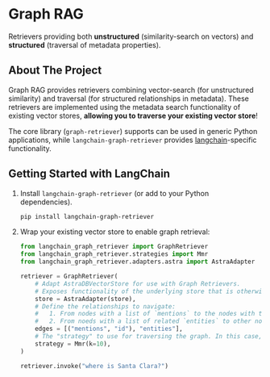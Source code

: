 # Graph RAG

Retrievers providing both **unstructured** (similarity-search on vectors) and
**structured** (traversal of metadata properties).

## About The Project

Graph RAG provides retrievers combining vector-search (for unstructured similarity) and traversal (for structured relationships in metadata).
These retrievers are implemented using the metadata search functionality of existing vector stores, **allowing you to traverse your existing vector store**!

The core library (`graph-retriever`) supports can be used in generic Python applications, while `langchain-graph-retriever` provides [langchain](https://python.langchain.com/docs/introduction/)-specific functionality.

## Getting Started with LangChain

1. Install `langchain-graph-retriever` (or add to your Python dependencies).

    ```sh
    pip install langchain-graph-retriever
    ```

1. Wrap your existing vector store to enable graph retrieval:

    ```python
    from langchain_graph_retriever import GraphRetriever
    from langchain_graph_retriever.strategies import Mmr
    from langchain_graph_retriever.adapters.astra import AstraAdapter

    retriever = GraphRetriever(
        # Adapt AstraDBVectorStore for use with Graph Retrievers.
        # Exposes functionality of the underlying store that is otherwise not available.
        store = AstraAdapter(store),
        # Define the relationships to navigate:
        #   1. From nodes with a list of `mentions` to the nodes with the corresponding `ids`.
        #   2. From noeds with a list of related `entities` to other nodes with the same entities.
        edges = [("mentions", "id"), "entities"],
        # The "strategy" to use for traversing the graph. In this case, max-marginal relevance.
        strategy = Mmr(k=10),
    )

    retriever.invoke("where is Santa Clara?")
    ```